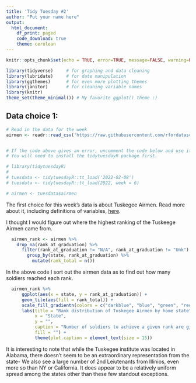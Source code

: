 ```yaml
---
title: 'Tidy Tuesday #2'
author: "Put your name here"
output: 
  html_document:
    df_print: paged
    code_download: true
    theme: cerulean
---
```


```r
knitr::opts_chunk$set(echo = TRUE, error=TRUE, message=FALSE, warning=FALSE)
```


```r
library(tidyverse)     # for graphing and data cleaning
library(lubridate)     # for date manipulation
library(ggthemes)      # for even more plotting themes
library(janitor)       # for cleaning variable names
library(knitr)
theme_set(theme_minimal()) # My favorite ggplot() theme :)
```

## Data choice 1: 

```r
# Read in the data for the week
airmen <- readr::read_csv('https://raw.githubusercontent.com/rfordatascience/tidytuesday/master/data/2022/2022-02-08/airmen.csv')


# If the code above gives an error, uncomment the code below and use it instead. 
# You will need to install the tidytuesdayR package first.

# library(tidytuesdayR)
# 
# tuesdata <- tidytuesdayR::tt_load('2022-02-08')
# tuesdata <- tidytuesdayR::tt_load(2022, week = 6)

# airmen <- tuesdata$airmen
```

The first choice for this week's data is about Tuskegee Airmen. Read more about it, including definitions of variables, [here](https://github.com/rfordatascience/tidytuesday/blob/master/data/2022/2022-02-08/readme.md). 

I thought I would figure out where the highest ranking of the Tuskeege Airmen came from.

```r
  airmen_rank <- airmen %>%
    drop_na(rank_at_graduation) %>% 
      filter(rank_at_graduation != "N/A", rank_at_graduation != "Unk") %>% 
        group_by(state, rank_at_graduation) %>% 
          mutate(rank_total = n())
```

In the above code I sort out the airmen data as to find out how many soldiers reached each rank.

```r
  airmen_rank %>%  
      ggplot(aes(x = state, y = rank_at_graduation)) +
      geom_tile(aes(fill = rank_total)) +
      scale_fill_gradientn(colors = c("darkblue", "blue", "green", "red")) +
      labs(title = "Rank distribution of Tuskegee Airmen by home state",
           x = "State",
           y = "",
           caption = "Number of soldiers to achieve a given rank are given by the color of tiles.",
           fill = "") +
           theme(plot.caption = element_text(size = 15))

```
It is interesting to note that while the Tuskegee institute was located in Alabama, there doesn't seem to be an extraordinary representation from the state- We also see a large number of 2nd Leiutenants from Illinios, even more so than NY or California. It does appear to be a relatively uniform spread among the states other than these few standout exceptions.

